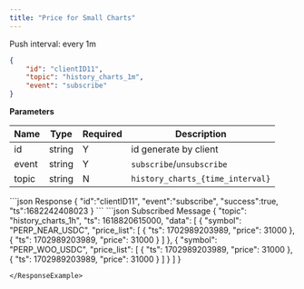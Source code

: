 ```yaml
---
title: "Price for Small Charts"
---
```


Push interval: every 1m

```json
{
    "id": "clientID11",
    "topic": "history_charts_1m",
    "event": "subscribe"
}
```

**Parameters**

| Name   | Type   | Required | Description                      |
| ------ | ------ | -------- |----------------------------------|
| id     | string | Y        | id generate by client            |
| event  | string | Y        | `subscribe`/`unsubscribe`        |
| topic  | string | N        | `history_charts_{time_interval}` |

<RequestExample>
```json Response
{
   "id":"clientID11",
   "event":"subscribe",
   "success":true,
   "ts":1682242408023
}
```
</RequestExample>

<ResponseExample>
```json Subscribed Message
{
  "topic": "history_charts_1h",
  "ts": 1618820615000,
  "data": [
    {
      "symbol": "PERP_NEAR_USDC",
      "price_list": [
          {
            "ts": 1702989203989,
            "price": 31000
          },
          {
            "ts": 1702989203989,
            "price": 31000
          }
        ]
    },
    {
      "symbol": "PERP_WOO_USDC",
      "price_list": [
          {
            "ts": 1702989203989,
            "price": 31000
          },
          {
            "ts": 1702989203989,
            "price": 31000
          }
        ]
    }
  ]
}

```
</ResponseExample>